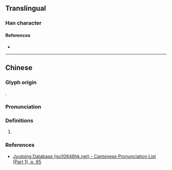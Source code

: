 {{character info}}
==Translingual==

===Han character===
{{Han char|rn=38|rad=女|as=13|sn=16|four=|canj=VWLJ|ids=⿰女睪}}

====References====
* {{Han ref|kx=0272.060|dkj=06769|hdz=21083.230|uh=5B15|ud=23317}}

----

==Chinese==
{{zh-forms}}

===Glyph origin===
{{Han compound|女|睪|c1=s|c2=p|ls=psc|t1=woman}}.

===Pronunciation===
{{zh-pron
|m=shì
|c=sik1
|mc=y
|oc=y
|cat=pn
}}

===Definitions===
{{head|zh|Han character}}

# {{zh-used2|n}}

===References===
* [http://www.iso10646hk.net/jp/document/download.jsp Jyutping Database (iso10646hk.net) - Cantonese Pronunciation List (Part 1), p. 95]